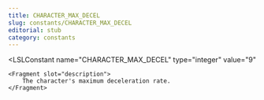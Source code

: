 ```yaml
---
title: CHARACTER_MAX_DECEL
slug: constants/CHARACTER_MAX_DECEL
editorial: stub
category: constants
---
```


<LSLConstant
	name="CHARACTER_MAX_DECEL"
	type="integer"
	value="9"
>
	<Fragment slot="description">
		The character's maximum deceleration rate.
	</Fragment>
</LSLConstant>
